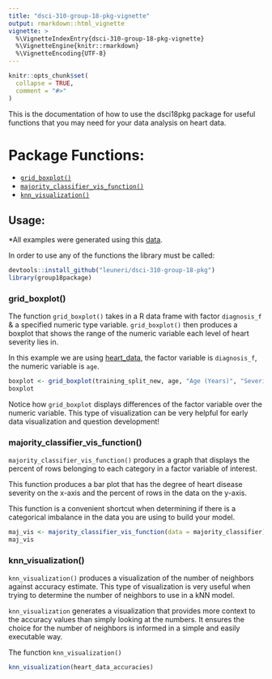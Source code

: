 ```yaml
---
title: "dsci-310-group-18-pkg-vignette"
output: rmarkdown::html_vignette
vignette: >
  %\VignetteIndexEntry{dsci-310-group-18-pkg-vignette}
  %\VignetteEngine{knitr::rmarkdown}
  %\VignetteEncoding{UTF-8}
---
```


```r
knitr::opts_chunk$set(
  collapse = TRUE,
  comment = "#>"
)
```


This is the documentation of how to use the dsci18pkg package for useful functions that you may need for your data analysis on heart data.

# Package Functions:

- [`grid_boxplot()`](#grid_boxplot())
- [`majority_classifier_vis_function()`](#majority_classifier_vis_function())
- [`knn_visualization()`](#knn_visualizations)

## Usage:

\*All examples were generated using this
[data](https://raw.githubusercontent.com/Dokkaebi10/dsci-310-group-18/main/data/processed/heart_data.csv).

In order to use any of the functions the library must be called:

```r
devtools::install_github("leuneri/dsci-310-group-18-pkg")
library(group18package)
```

### grid_boxplot()

The function `grid_boxplot()` takes in a R data frame with factor
`diagnosis_f` & a specified numeric type variable. `grid_boxplot()` then
produces a boxplot that shows the range of the numeric variable each
level of heart severity lies in.

In this example we are using
[heart_data](https://raw.githubusercontent.com/Dokkaebi10/dsci-310-group-18/main/data/processed/heart_data.csv),
the factor variable is `diagnosis_f`, the numeric variable is `age`.

``` r
boxplot <- grid_boxplot(training_split_new, age, "Age (Years)", "Severity of heart disease \n compared to age of patient")
boxplot
```

Notice how `grid_boxplot` displays differences of the factor variable
over the numeric variable. This type of visualization can be very
helpful for early data visualization and question development!

### majority_classifier_vis_function()

`majority_classifier_vis_function()` produces a graph that displays the
percent of rows belonging to each category in a factor variable of
interest.

This function produces a bar plot that has the degree of heart disease
severity on the x-axis and the percent of rows in the data on the
y-axis.

This function is a convenient shortcut when determining if there is a
categorical imbalance in the data you are using to build your model.

``` r
maj_vis <- majority_classifier_vis_function(data = majority_classifier)
maj_vis
```

### knn_visualization()

`knn_visualization()` produces a visualization of the number of
neighbors against accuracy estimate. This type of visualization is very
useful when trying to determine the number of neighbors to use in a kNN
model.

`knn_visualization` generates a visualization that provides more context
to the accuracy values than simply looking at the numbers. It ensures
the choice for the number of neighbors is informed in a simple and
easily executable way.

The function `knn_visualization()`

``` r
knn_visualization(heart_data_accuracies)
```
